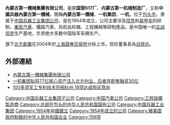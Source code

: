 '''內蒙古第一機械集團有限公司'''，是原'''国营617厂'''、'''内蒙古第一机械制造厂'''，又称'''中國兵器內蒙古第一機械'''，簡稱'''內蒙古第一機械'''、'''一机集团'''、'''一机'''，位于[[包头市|包头市]]，隶属于[[中国兵器工业集团公司|中国兵器工业集团公司]]，是在1954年成立，公司主要涉及[[坦克|坦克]]和[[装甲车|装甲车]]的研制，[[重型汽車|重型汽車]]、鐵路汽車、风机齿轮箱、工程機械等研制產品。是中国唯一的[[主战坦克|主战坦克]]生产基地，负责绝大多数中国陆军车辆生产。

旗下[[北方創業|北方創業]]在2004年於[[上海證券交易所|上海證券交易所]]分拆上市。现任董事長為[[白晓光|白晓光]]。

== 外部連結 ==
* [https://web.archive.org/web/20180207005456/http://www.nmgyj.com/ 內蒙古第一機械集團有限公司]
* [http://cn.reuters.com/article/idCNL3S12R06L20151027 一机集团拟将77亿核心资产注入北方创业，后者并配套融资30亿] {{Wayback|url=http://cn.reuters.com/article/idCNL3S12R06L20151027 |date=20190629101943 }} 
* [https://web.archive.org/web/20151017134655/http://www.zj.xinhuanet.com/zszr/2015-10/16/c_1116847331.htm 100多项军工专利技术亮相杭州 19项达成购买意向]

{{156项重点工程}}

[[Category:中国兵器工业集团子公司|Category:中国兵器工业集团子公司]]
[[Category:中国汽車公司|Category:中国汽車公司]]
[[Category:工程設備製造商|Category:工程設備製造商]]
[[Category:总部在包头的中华人民共和国国有公司|Category:总部在包头的中华人民共和国国有公司]]
[[Category:中国兵器工业集团|Category:中国兵器工业集团]]
[[Category:1954年中國建立|Category:1954年中國建立]]
[[Category:1954年成立的公司|Category:1954年成立的公司]]
[[Category:被美国政府制裁的中华人民共和国企业|Category:被美国政府制裁的中华人民共和国企业]]
[[Category:156项|Category:156项]]